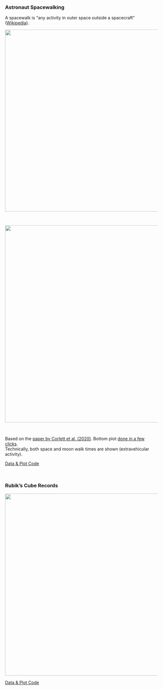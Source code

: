 

### Astronaut Spacewalking

A spacewalk is "any activity in outer space outside a spacecraft" ([Wikipedia](https://en.wikipedia.org/wiki/Extravehicular_activity#)).

<div style="text-align: center;">
  ![](./pictures/visualizations/spacewalking1.png){width=600}
</div>

<br>

<div style="text-align: center;">
  ![](./pictures/visualizations/spacewalking2.png){width=650}
</div>

<br>

Based on the [paper by Corlett et al. (2020)](https://www.sciencedirect.com/science/article/abs/pii/S2214552420300444). Bottom plot [done in a few clicks](https://jasp-stats.org/2024/07/26/raincloud-plots-in-jasp-incredibly-useful-surprisingly-easy/){target="_blank"}.  
Technically, both space and moon walk times are shown (extravehicular activity).

[Data & Plot Code](https://github.com/vincentott/visualizations/tree/main/spacewalking){.btn .btn-outline-light .btn-sm role="button" target="_blank"}

<br>

### Rubik's Cube Records

<div style="text-align: center;">
  ![](./pictures/visualizations/rubiksTimes.png){width=600}
</div>

[Data & Plot Code](https://github.com/vincentott/visualizations/tree/main/rubiksTimes){.btn .btn-outline-light .btn-sm role="button" target="_blank"}